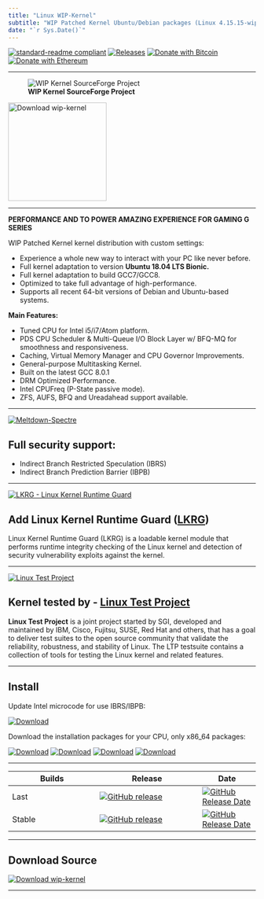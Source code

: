 ```yaml
---
title: "Linux WIP-Kernel"
subtitle: "WIP Patched Kernel Ubuntu/Debian packages (Linux 4.15.15-wip-x45)"
date: "`r Sys.Date()`"
---
```




[![standard-readme compliant](https://img.shields.io/badge/readme%20style-standard-brightgreen.svg)](https://github.com/RichardLitt/standard-readme)
[![Releases](https://img.shields.io/badge/Release-last-green.svg)](https://github.com/AndyLavr/wip-kernel/releases)
[![Donate with Bitcoin](https://en.cryptobadges.io/badge/micro/1KvWrbLhuzk8DSb2Yq2948bMj3uQvVTQCW)](https://en.cryptobadges.io/donate/1KvWrbLhuzk8DSb2Yq2948bMj3uQvVTQCW)
[![Donate with Ethereum](https://en.cryptobadges.io/badge/micro/0xE42f2d4D4aF888Ac784ED26a68E828475A4712Cb)](https://en.cryptobadges.io/donate/0xE42f2d4D4aF888Ac784ED26a68E828475A4712Cb)

<!--html_preserve-->

<script>
  (function() {
    var cx = 'partner-pub-4314805673333081:4559596035';
    var gcse = document.createElement('script');
    gcse.type = 'text/javascript';
    gcse.async = true;
    gcse.src = 'https://cse.google.com/cse.js?cx=' + cx;
    var s = document.getElementsByTagName('script')[0];
    s.parentNode.insertBefore(gcse, s);
  })();
</script>
<gcse:search></gcse:search>

<!--/html_preserve-->

---

![**WIP Kernel SourceForge Project**](images/g.jpeg)

<!--html_preserve-->
<a href="https://sourceforge.net/p/wip-kernel/"><img alt="Download wip-kernel" src="https://sourceforge.net/sflogo.php?type=17&group_id=2933490" width=200></a>
<!--/html_preserve-->

---

**PERFORMANCE AND TO POWER AMAZING EXPERIENCE FOR GAMING G SERIES**

WIP Patched Kernel kernel distribution with custom settings:

 - Experience a whole new way to interact with your PC like never before. 
 - Full kernel adaptation to version **Ubuntu 18.04 LTS Bionic.**
 - Full kernel adaptation to build GCC7/GCC8.
 - Optimized to take full advantage of high-performance.
 - Supports all recent 64-bit versions of Debian and Ubuntu-based systems. 


**Main Features:**

 - Tuned CPU for Intel i5/i7/Atom platform.
 - PDS CPU Scheduler & Multi-Queue I/O Block Layer w/ BFQ-MQ for smoothness and responsiveness.
 - Caching, Virtual Memory Manager and CPU Governor Improvements.
 - General-purpose Multitasking Kernel.
 - Built on the latest GCC 8.0.1
 - DRM Optimized Performance.
 - Intel CPUFreq (P-State passive mode).
 - ZFS, AUFS, BFQ and Ureadahead support available.

---

[![**Meltdown-Spectre**](images/ibrs3.jpeg)]()
 
## Full security support:
 
 - Indirect Branch Restricted Speculation (IBRS)
 - Indirect Branch Prediction Barrier (IBPB)

---

[![**LKRG - Linux Kernel Runtime Guard**](images/logo_openwall.png)](http://www.openwall.com/lkrg/)

## Add Linux Kernel Runtime Guard ([LKRG](http://www.openwall.com/lkrg/))

 Linux Kernel Runtime Guard (LKRG) is a loadable kernel module that
performs runtime integrity checking of the Linux kernel and detection of
security vulnerability exploits against the kernel.

---

[![**Linux Test Project**](images/ltp_logo.jpeg)](http://linux-test-project.github.io/)

## Kernel tested by - [Linux Test Project](http://linux-test-project.github.io/)

 **Linux Test Project** is a joint project started by SGI, developed and maintained by IBM, Cisco, Fujitsu, SUSE, Red Hat and others, that has a goal to deliver test suites to the open source community that validate the reliability, robustness, and stability of Linux. The LTP testsuite contains a collection of tools for testing the Linux kernel and related features.


---


## Install

Update Intel microcode for use IBRS/IBPB:

[![Download](https://img.shields.io/badge/Download-microcode-red.svg)](https://downloadcenter.intel.com/download/27591/Linux-Processor-Microcode-Data-File)


Download the installation packages for your CPU, only x86_64 packages:

[![Download](https://img.shields.io/badge/Download-broadwell-blue.svg)](https://goo.gl/Fdz9uT)
[![Download](https://img.shields.io/badge/Download-westmere-yellow.svg)](https://goo.gl/b49thD)
[![Download](https://img.shields.io/badge/Dowload-atom-red.svg)](https://goo.gl/zHHafR)
[![Download](https://img.shields.io/badge/Download-generic-green.svg)](https://goo.gl/DSHRoF)

---

| Builds | Release | Date |
| ------ | ------- | ---- |
| Last    | [![GitHub release](https://img.shields.io/github/release/AndyLavr/wip-kernel/all.svg)](https://github.com/AndyLavr/wip-kernel/releases) | [![GitHub Release Date](https://img.shields.io/github/release-date-pre/AndyLavr/wip-kernel.svg)](https://github.com/AndyLavr/wip-kernel/releases) |
| Stable  | [![GitHub release](https://img.shields.io/github/release/AndyLavr/wip-kernel.svg)](https://github.com/AndyLavr/wip-kernel/releases) | [![GitHub Release Date](https://img.shields.io/github/release-date/AndyLavr/wip-kernel.svg)](https://github.com/AndyLavr/wip-kernel/releases) |

---

## Download Source

[![Download wip-kernel](https://a.fsdn.com/con/app/sf-download-button)](https://sourceforge.net/projects/wip-kernel/files/latest/download)

---



